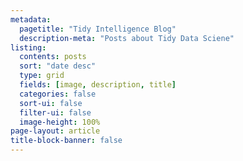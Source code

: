```yaml
---
metadata:
  pagetitle: "Tidy Intelligence Blog"
  description-meta: "Posts about Tidy Data Sciene"
listing:
  contents: posts
  sort: "date desc"
  type: grid
  fields: [image, description, title]
  categories: false
  sort-ui: false
  filter-ui: false
  image-height: 100%
page-layout: article
title-block-banner: false
---
```



